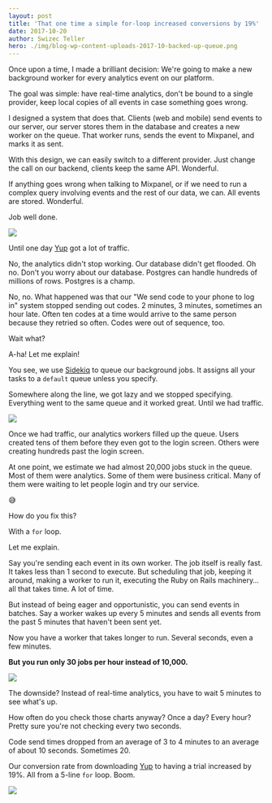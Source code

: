 ```yaml
---
layout: post
title: 'That one time a simple for-loop increased conversions by 19%'
date: 2017-10-20
author: Swizec Teller
hero: ./img/blog-wp-content-uploads-2017-10-backed-up-queue.png
---
```

Once upon a time, I made a brilliant decision: We're going to make a new background worker for every analytics event on our platform.



The goal was simple: have real-time analytics, don't be bound to a single provider, keep local copies of all events in case something goes wrong.



I designed a system that does that. Clients (web and mobile) send events to our server, our server stores them in the database and creates a new worker on the queue. That worker runs, sends the event to Mixpanel, and marks it as sent.



With this design, we can easily switch to a different provider. Just change the call on our backend, clients keep the same API. Wonderful.



If anything goes wrong when talking to Mixpanel, or if we need to run a complex query involving events and the rest of our data, we can. All events are stored. Wonderful.



Job well done.



![](./img/media-Mp4hQy51LjY6A-giphy.gif)



Until one day [Yup](https://www.yup.com) got a lot of traffic.



No, the analytics didn't stop working. Our database didn't get flooded. Oh no. Don't you worry about our database. Postgres can handle hundreds of millions of rows. Postgres is a champ.



No, no. What happened was that our "We send code to your phone to log in" system stopped sending out codes. 2 minutes, 3 minutes, sometimes an hour late. Often ten codes at a time would arrive to the same person because they retried so often. Codes were out of sequence, too.



Wait what?



A-ha! Let me explain!



You see, we use [Sidekiq](https://github.com/mperham/sidekiq) to queue our background jobs. It assigns all your tasks to a `default` queue unless you specify.



Somewhere along the line, we got lazy and we stopped specifying. Everything went to the same queue and it worked great. Until we had traffic.



![](./img/blog-wp-content-uploads-2017-10-backed-up-queue.png)



Once we had traffic, our analytics workers filled up the queue. Users created tens of them before they even got to the login screen. Others were creating hundreds past the login screen.



At one point, we estimate we had almost 20,000 jobs stuck in the queue. Most of them were analytics. Some of them were business critical. Many of them were waiting to let people login and try our service.



😅



How do you fix this?



With a `for` loop.



Let me explain.



Say you're sending each event in its own worker. The job itself is really fast. It takes less than 1 second to execute. But scheduling that job, keeping it around, making a worker to run it, executing the Ruby on Rails machinery… all that takes time. A lot of time.



But instead of being eager and opportunistic, you can send events in batches. Say a worker wakes up every 5 minutes and sends all events from the past 5 minutes that haven't been sent yet.



Now you have a worker that takes longer to run. Several seconds, even a few minutes.



**But you run only 30 jobs per hour instead of 10,000.**



![](./img/blog-wp-content-uploads-2017-10-batched-queue.png)



The downside? Instead of real-time analytics, you have to wait 5 minutes to see what's up.



How often do you check those charts anyway? Once a day? Every hour? Pretty sure you're not checking every two seconds.



Code send times dropped from an average of 3 to 4 minutes to an average of about 10 seconds. Sometimes 20.



Our conversion rate from downloading [Yup](https://www.yup.com) to having a trial increased by 19%. All from a 5-line `for` loop. Boom.



![](./img/media-OK27wINdQS5YQ-giphy.gif)